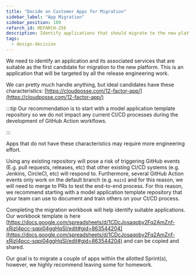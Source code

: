 ```yaml
---
title: "Decide on Customer Apps for Migration"
sidebar_label: "App Migration"
sidebar_position: 100
refarch_id: REFARCH-256
description: Identify applications that should migrate to the new platform
tags:
  - design-decision
---
```



We need to identify an application and its associated services that are suitable as the first candidate for migration to the new platform. This is an application that will be targeted by all the release engineering work.

We can pretty much handle anything, but ideal candidates have these characteristics: [https://cloudposse.com/12-factor-app/](https://cloudposse.com/12-factor-app/)

:::tip
Our recommendation is to start with a model application template repository so we do not impact any current CI/CD processes during the development of GitHub Action workflows.

:::

Apps that do not have these characteristics may require more engineering effort.

Using any existing repository will pose a risk of triggering GitHub events (E.g. pull requests, releases, etc) that other existing CI/CD systems (e.g. Jenkins, CircleCI, etc) will respond to. Furthermore, several GitHub Action events only work on the default branch (e.g. `main`) and for this reason, we will need to merge to PRs to test the end-to-end process. For this reason, we recommend starting with a model application template repository that your team can use to document and train others on your CI/CD process.

Completing the migration workbook will help identify suitable applications. Our workbook template is here [https://docs.google.com/spreadsheets/d/1CDcJosaqoby2Fq2AmZnf-xRizI4pcc-sqpi04ggHqSI/edit#gid=863544204](https://docs.google.com/spreadsheets/d/1CDcJosaqoby2Fq2AmZnf-xRizI4pcc-sqpi04ggHqSI/edit#gid=863544204) and can be copied and shared.

Our goal is to migrate a couple of apps within the allotted Sprint(s), however, we highly recommend leaving some for homework.
